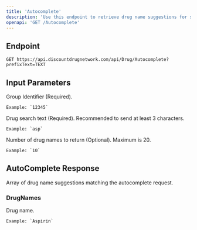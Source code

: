 ```yaml
---
title: 'Autocomplete'
description: 'Use this endpoint to retrieve drug name suggestions for search autocomplete functionality.'
openapi: 'GET /Autocomplete'
---
```


## Endpoint

```http
GET https://api.discountdrugnetwork.com/api/Drug/Autocomplete?prefixText=TEXT
```

## Input Parameters

<ResponseField name="groupId" type="string" required>
    Group Identifier (Required).

    Example: `12345`
</ResponseField>

<ResponseField name="prefixText" type="string" required>
    Drug search text (Required). Recommended to send at least 3 characters.

    Example: `asp`
</ResponseField>

<ResponseField name="count" type="int" optional>
    Number of drug names to return (Optional). Maximum is 20.

    Example: `10`
</ResponseField>

## AutoComplete Response

<ResponseField name="drugNames" type="array" required>
    Array of drug name suggestions matching the autocomplete request.
</ResponseField>

### DrugNames

<ResponseField name="drugName" type="string">
    Drug name.

    Example: `Aspirin`
</ResponseField>
